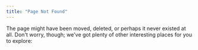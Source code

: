 ```yaml
---
title: "Page Not Found"
---
```



The page might have been moved, deleted, or perhaps it never existed at all. Don't worry, though; we've got plenty of other interesting places for you to explore:

<ResourceLinksGrid/>

